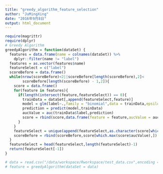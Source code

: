 ```yaml
---
title: "greedy_algorithm_feature_selection"
author: "JuMingXing"
date: "2016年9月8日"
output: html_document
---
```


```r
require(magrittr)
require(dplyr)
# Greedy Algorithm
greedyAlgorithm = function(dataSet) {
  features = data.frame(name = colnames(dataSet)) %>%
    dplyr::filter(name != "label") 
  features = as.vector(features$name)  
  featureSelect = c("label")
  scoreBefore = data.frame()
  while(nrow(scoreBefore)<2||scoreBefore[length(scoreBefore),2]<
        scoreBefore[length(scoreBefore) - 1,2]){
    score = data.frame()
    for(feature in features){
      if(length(intersect(feature,featureSelect)) == 0){
        trainData = dataSet[,append(featureSelect,feature)]
        model = glm(label~.,family = "binomial",data = trainData,epsilon = 1e-10)
        prediction = predict(model,trainData)
        aucValue = auc(trainData$label,prediction)
        score = rbind(score,data.frame(feature = feature,aucValue = aucValue))
      }
    }
    featureSelect = unique(append(featureSelect,as.character(score[which.max(score$aucValue),1])))
    scoreBefore = rbind(scoreBefore,score[which.max(score$aucValue),])
  }
  featureSelect = head(featureSelect,length(featureSelect)-1)
  return(featureSelect[-1])
}
```

```r
# data = read.csv("/data/workspace/Rworkspace/test_data.csv",encoding = "UTF-8",header = T,as.is = T)
# feature = greedyAlgorithm(dataSet = data)
```



